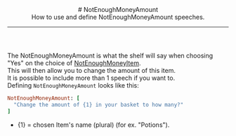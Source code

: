 <header>
  # NotEnoughMoneyAmount
  <br/>
  How to use and define NotEnoughMoneyAmount speeches.

  ---
</header>

The NotEnoughMoneyAmount is what the shelf will say when choosing "Yes" on the choice of [NotEnoughMoneyItem](not-enough-money-item).
<br/>
This will then allow you to change the amount of this item.
<br/>
It is possible to include more than 1 speech if you want to.
<br/>
Defining `NotEnoughMoneyAmount` looks like this:
<br/>
```ruby
NotEnoughMoneyAmount: [
  "Change the amount of {1} in your basket to how many?"
]
```
- \{1\} = chosen Item's name (plural) (for ex. "Potions").

<ImageWithCaption src="/images/documentation/poke-market/ShelfNotEnoughMoneyAmount.png" caption="NotEnoughMoneyAmount"/>